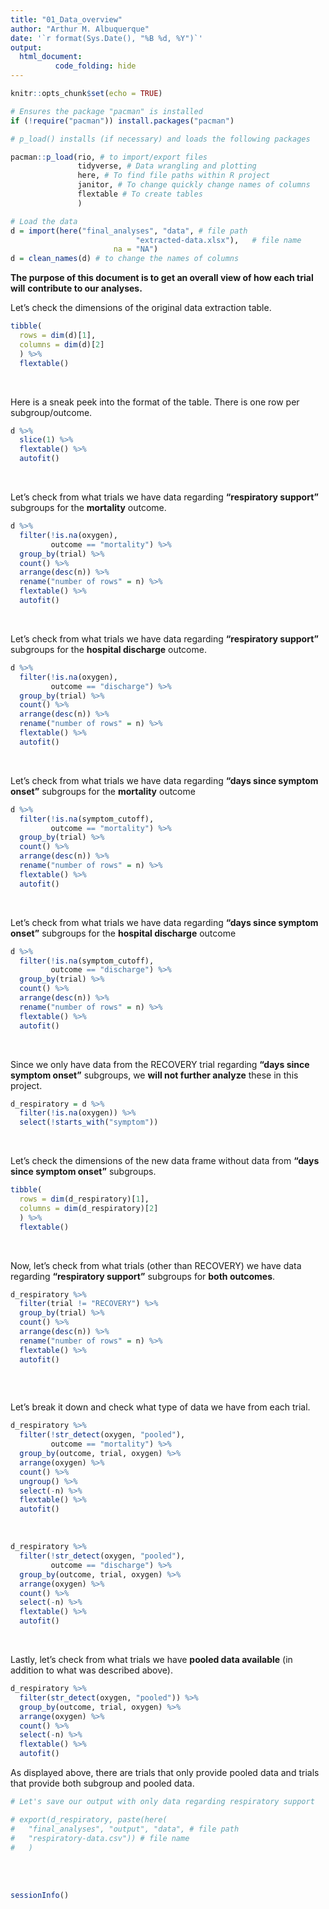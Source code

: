 ```yaml
---
title: "01_Data_overview"
author: "Arthur M. Albuquerque"
date: '`r format(Sys.Date(), "%B %d, %Y")`'
output: 
  html_document:
          code_folding: hide
---
```


```r
knitr::opts_chunk$set(echo = TRUE)
```

```r
# Ensures the package "pacman" is installed
if (!require("pacman")) install.packages("pacman")

# p_load() installs (if necessary) and loads the following packages

pacman::p_load(rio, # to import/export files
               tidyverse, # Data wrangling and plotting
               here, # To find file paths within R project
               janitor, # To change quickly change names of columns
               flextable # To create tables
               )
```

```r
# Load the data
d = import(here("final_analyses", "data", # file path
                            "extracted-data.xlsx"),   # file name
                       na = "NA")   
d = clean_names(d) # to change the names of columns
```
**The purpose of this document is to get an overall view of how each trial will**
**contribute to our analyses.**
<br>

Let's check the dimensions of the original data extraction table.
```r
tibble(
  rows = dim(d)[1],
  columns = dim(d)[2]
  ) %>% 
  flextable()
```

<br>

Here is a sneak peek into the format of the table. There is one row per
subgroup/outcome.

```r
d %>% 
  slice(1) %>% 
  flextable() %>% 
  autofit()
```

<br>

Let's check from what trials we have data regarding **"respiratory support"** subgroups
for the **mortality** outcome.

```r
d %>% 
  filter(!is.na(oxygen),
         outcome == "mortality") %>% 
  group_by(trial) %>% 
  count() %>%
  arrange(desc(n)) %>% 
  rename("number of rows" = n) %>%
  flextable() %>% 
  autofit()

```

<br>

Let's check from what trials we have data regarding **"respiratory support"** subgroups
for the **hospital discharge** outcome.

```r
d %>% 
  filter(!is.na(oxygen),
         outcome == "discharge") %>% 
  group_by(trial) %>% 
  count() %>%
  arrange(desc(n)) %>% 
  rename("number of rows" = n) %>%
  flextable() %>% 
  autofit()

```

<br>

Let's check from what trials we have data regarding **"days since symptom onset"**
subgroups for the **mortality** outcome

```r
d %>% 
  filter(!is.na(symptom_cutoff),
         outcome == "mortality") %>% 
  group_by(trial) %>% 
  count() %>%
  arrange(desc(n)) %>% 
  rename("number of rows" = n) %>%
  flextable() %>% 
  autofit()

```

<br>

Let's check from what trials we have data regarding **"days since symptom onset"**
subgroups for the **hospital discharge** outcome

```r
d %>% 
  filter(!is.na(symptom_cutoff),
         outcome == "discharge") %>% 
  group_by(trial) %>% 
  count() %>%
  arrange(desc(n)) %>% 
  rename("number of rows" = n) %>%
  flextable() %>% 
  autofit()

```

<br>

Since we only have data from the RECOVERY trial regarding **"days since symptom onset"**
subgroups, we **will not further analyze** these in this project.

```r
d_respiratory = d %>% 
  filter(!is.na(oxygen)) %>% 
  select(!starts_with("symptom"))
```

<br>

Let's check the dimensions of the new data frame without data from
**"days since symptom onset"** subgroups.

```r
tibble(
  rows = dim(d_respiratory)[1],
  columns = dim(d_respiratory)[2]
  ) %>% 
  flextable()
```

<br>

Now, let's check from what trials (other than RECOVERY) we have data
regarding **"respiratory support"** subgroups for **both outcomes**.

```r
d_respiratory %>% 
  filter(trial != "RECOVERY") %>% 
  group_by(trial) %>% 
  count() %>% 
  arrange(desc(n)) %>% 
  rename("number of rows" = n) %>%
  flextable() %>%
  autofit()
  
```

<br>

Let's break it down and check what type of data we have from each trial.

```r
d_respiratory %>%
  filter(!str_detect(oxygen, "pooled"),
         outcome == "mortality") %>%
  group_by(outcome, trial, oxygen) %>%
  arrange(oxygen) %>%
  count() %>%
  ungroup() %>% 
  select(-n) %>% 
  flextable() %>%
  autofit()
```

<br>

```r
d_respiratory %>%
  filter(!str_detect(oxygen, "pooled"),
         outcome == "discharge") %>%
  group_by(outcome, trial, oxygen) %>%
  arrange(oxygen) %>%
  count() %>%
  select(-n) %>% 
  flextable() %>%
  autofit()
```

<br>

Lastly, let's check from what trials we have **pooled data available** 
(in addition to what was described above).

```r
d_respiratory %>%
  filter(str_detect(oxygen, "pooled")) %>%
  group_by(outcome, trial, oxygen) %>%
  arrange(oxygen) %>%
  count() %>%
  select(-n) %>% 
  flextable() %>%
  autofit()
```

As displayed above, there are trials that only provide pooled data and trials
that provide both subgroup and pooled data.


```r
# Let's save our output with only data regarding respiratory support

# export(d_respiratory, paste(here(
#   "final_analyses", "output", "data", # file path
#   "respiratory-data.csv")) # file name
#   ) 
```

<br><br>

```r
sessionInfo()
```

